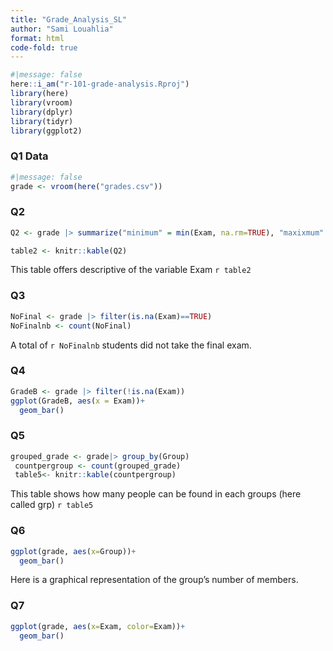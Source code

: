 ```yaml
---
title: "Grade_Analysis_SL"
author: "Sami Louahlia"
format: html
code-fold: true
---
```

```r
#|message: false
here::i_am("r-101-grade-analysis.Rproj")
library(here)
library(vroom)
library(dplyr)
library(tidyr)
library(ggplot2)
```

### Q1 Data
```r
#|message: false
grade <- vroom(here("grades.csv"))
```
### Q2 
```r
Q2 <- grade |> summarize("minimum" = min(Exam, na.rm=TRUE), "maxixmum" = max(Exam, na.rm=TRUE), "median" = median(Exam, na.rm=TRUE), "mean" = mean(Exam, na.rm=TRUE))

table2 <- knitr::kable(Q2)
```
This table offers descriptive of the variable Exam
`r table2`

### Q3 
```r
NoFinal <- grade |> filter(is.na(Exam)==TRUE)
NoFinalnb <- count(NoFinal)
```
A total of `r NoFinalnb` students did not take the final exam.

### Q4 
```r
GradeB <- grade |> filter(!is.na(Exam))
ggplot(GradeB, aes(x = Exam))+
  geom_bar()

```

### Q5 
```r
grouped_grade <- grade|> group_by(Group)
 countpergroup <- count(grouped_grade)
 table5<- knitr::kable(countpergroup)
```
This table shows how many people can be found in each groups (here called grp)
`r table5`

### Q6
```r
ggplot(grade, aes(x=Group))+
  geom_bar()
```
Here is a graphical representation of the group's number of members.

### Q7
```r
ggplot(grade, aes(x=Exam, color=Exam))+
  geom_bar()
```
